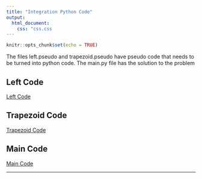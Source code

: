 ```yaml
---
title: "Integration Python Code"
output: 
  html_document:
    css: "css.css
---
```


```r
knitr::opts_chunk$set(echo = TRUE)
```

The files left.pseudo and trapezoid.pseudo have pseudo code that needs to be turned into python code. The main.py file has the solution to the problem

## Left Code 

[Left Code](left.pseudo)

## Trapezoid Code

[Trapezoid Code](trapezoid.pseduo)

## Main Code 

[Main Code](main.py)

__________